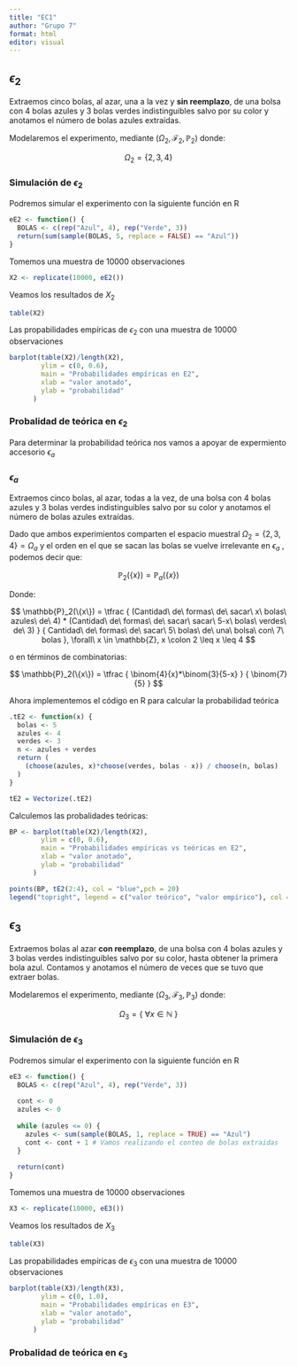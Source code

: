 ```yaml
---
title: "EC1"
author: "Grupo 7"
format: html
editor: visual
---
```


## $\epsilon_2$
Extraemos cinco bolas, al azar, una a la vez y **sin reemplazo**, de una bolsa con 4 bolas azules y 3 bolas verdes indistinguibles salvo por su color y anotamos el número de bolas azules extraídas.

Modelaremos el experimento, mediante $(\Omega_2, \mathcal{F}_2, \mathbb{P}_2)$ donde:

$$\Omega_2 = \{2, 3, 4\}$$

### Simulación de $\epsilon_2$

Podremos simular el experimento con la siguiente función en R

```r
eE2 <- function() {
  BOLAS <- c(rep("Azul", 4), rep("Verde", 3))
  return(sum(sample(BOLAS, 5, replace = FALSE) == "Azul"))
}
```

Tomemos una muestra de 10000 observaciones
```r
X2 <- replicate(10000, eE2())
```
Veamos los resultados de $X_2$
```r
table(X2)
```
Las propabilidades empíricas de $\epsilon_2$ con una muestra de 10000 observaciones
```r
barplot(table(X2)/length(X2),
        ylim = c(0, 0.6),
        main = "Probabilidades empíricas en E2",
        xlab = "valor anotado",
        ylab = "probabilidad"
      )
```

### Probalidad de teórica en $\epsilon_2$

Para determinar la probabilidad teórica nos vamos a apoyar de expermiento accesorio $\epsilon_a$

:::callout-note
### $\epsilon_a$
Extraemos cinco bolas, al azar, todas a la vez, de una bolsa con 4 bolas azules y 3 bolas verdes indistinguibles salvo por su color y anotamos el número de bolas azules extraídas.
:::

Dado que ambos experimientos comparten el espacio muestral $\Omega_2 = \{2, 3, 4\} = \Omega_a$ y el orden en el que se sacan las bolas se vuelve irrelevante en $\epsilon_a$ , 
podemos decir que: 

$$\mathbb{P}_2(\{x\}) = \mathbb{P}_a(\{x\})$$

Donde:

$$
\mathbb{P}_2(\{x\}) = 
  \tfrac
    {
      (Cantidad\ de\ formas\ de\ sacar\ x\ bolas\ azules\ de\ 4) * 
      (Cantidad\ de\ formas\ de\ sacar\ sacar\ 5-x\ bolas\ verdes\ de\ 3)
    }
    {
      Cantidad\ de\ formas\ de\ sacar\ 5\ bolas\ de\ una\ bolsa\ con\ 7\ bolas
    }, 
    \forall\ x \in \mathbb{Z}, x \colon 2 \leq x \leq 4
$$

o en términos de combinatorias:

$$
\mathbb{P}_2(\{x\}) = 
  \tfrac
    {
      \binom{4}{x}*\binom{3}{5-x}
    }
    {
      \binom{7}{5}
    }
$$

Ahora implementemos el código en R para calcular la probabilidad teóríca
```r
.tE2 <- function(x) {
  bolas <- 5
  azules <- 4
  verdes <- 3
  n <- azules + verdes
  return (
    (choose(azules, x)*choose(verdes, bolas - x)) / choose(n, bolas)
  )
}

tE2 = Vectorize(.tE2)
```

Calculemos las probalidades teóricas:
```r
BP <- barplot(table(X2)/length(X2),
        ylim = c(0, 0.6),
        main = "Probabilidades empíricas vs teóricas en E2",
        xlab = "valor anotado",
        ylab = "probabilidad"
      )

points(BP, tE2(2:4), col = "blue",pch = 20)
legend("topright", legend = c("valor teórico", "valor empírico"), col = c("blue", "gray"), fill = c(NA, "gray"), pch = c(20, NA), border = c(NA, "black"), bty = "n")
```

## $\epsilon_3$
Extraemos bolas al azar **con reemplazo**, de una bolsa con 4 bolas azules y 3 bolas verdes indistinguibles salvo por su color, hasta obtener la primera bola azul. Contamos y anotamos el número de veces que se tuvo que extraer bolas.

Modelaremos el experimento, mediante $(\Omega_3, \mathcal{F}_3, \mathbb{P}_3)$ donde:

$$\Omega_3 = \{\ \forall x \in \mathbb{N}\ \}$$

### Simulación de $\epsilon_3$

Podremos simular el experimento con la siguiente función en R

```r
eE3 <- function() {
  BOLAS <- c(rep("Azul", 4), rep("Verde", 3))
  
  cont <- 0
  azules <- 0
  
  while (azules <= 0) {
    azules <- sum(sample(BOLAS, 1, replace = TRUE) == "Azul")
    cont <- cont + 1 # Vamos realizando el conteo de bolas extraidas
  }
  
  return(cont)
}
```

Tomemos una muestra de 10000 observaciones
```r
X3 <- replicate(10000, eE3())
```

Veamos los resultados de $X_3$
```r
table(X3)
```

Las propabilidades empíricas de $\epsilon_3$ con una muestra de 10000 observaciones
```r
barplot(table(X3)/length(X3),
        ylim = c(0, 1.0),
        main = "Probabilidades empíricas en E3",
        xlab = "valor anotado",
        ylab = "probabilidad"
      )
```

### Probalidad de teórica en $\epsilon_3$